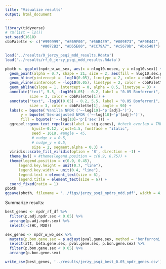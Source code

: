 ```yaml
---
title: "Visualize results"
output: html_document
---
```


```r
library(tidyverse)
# rm(list = ls())
set.seed(1618)
cbbPalette <- c("#999999", "#E69F00", "#56B4E9", "#009E73", "#F0E442", 
                "#0072B2", "#D55E00", "#CC79A7", "#c5679b", "#be548f")

load('../results/0_jerzy_psqi_mdd_results.Rdata')
load('../results/rf_0_jerzy_psqi_mdd_results.Rdata')
```


```r
pboth <- ggplot(npdr_w_wo_sex, aes(x = nlog10.nosex, y = nlog10.sex)) + 
  geom_point(alpha = 0.7, shape = 21, size = 2, aes(fill = nlog10.sex.genes)) + 
  geom_hline(yintercept = -log10(0.05), linetype = 2, color = cbbPalette[1]) + 
  geom_vline(xintercept = -log10(0.05), linetype = 2, color = cbbPalette[1]) + 
  geom_abline(slope = 1, intercept = 0, alpha = 0.5, linetype = 3) +
  annotate("text", 5.5, -log10(0.05) - 0.2, label = "0.05 Bonferroni", 
           size = 3, color = cbbPalette[1]) +
  annotate("text", -log10(0.05) - 0.2, 5.5, label = "0.05 Bonferroni", 
           size = 3, color = cbbPalette[1], angle = 90) +
  labs(x = bquote('Vanilla NPDR ('~-log[10]~'p'[adj]~')'),
       y = bquote('Sex-adjusted NPDR ('~-log[10]~'p'[adj]~')'),
       fill = bquote(''~-log[10]~'p'['sex'])) +
  ggrepel::geom_text_repel(aes(label = sig.genes), #check_overlap = TRUE, 
            hjust=-0.12, vjust=1.5, fontface = "italic",
            seed = 1618, #angle = 45,
            # nudge_x = 0.5,
            # nudge_y = 0.5,
            size = 2, segment.alpha = 0.3) +
  viridis::scale_fill_viridis(option = 'B', direction = -1) + 
  theme_bw() + #theme(legend.position = c(0.9, 0.75)) +
  theme(legend.position = c(0.9, 0.45), 
      legend.key.height = unit(0.7, "line"),
      legend.key.width = unit(0.4, "line"),
      legend.text = element_text(size = 6),
      legend.title = element_text(size = 6)) +
  coord_fixed(ratio = 1) 
pboth
ggsave(pboth, filename = '../figs/jerzy_psqi_npdrs_mdd.pdf', width = 4, height = 3.8 )
```


Summarize results:

```r
best_genes <- npdr_rf_df %>%
  filter(p.adj.npdr.sex < 0.05) %>%
  arrange(p.adj.npdr.sex) %>%
  select(-c(HC, MDD))

sex_genes <- npdr_w_wo_sex %>%
  mutate(p.bon.gene.sex = p.adjust(pval.gene.sex, method = 'bonferroni')) %>%
  select(att, beta.gene.sex, pval.gene.sex, p.bon.gene.sex) %>%
  filter(p.bon.gene.sex < 0.05) %>%
  arrange(p.bon.gene.sex)

write_csv(best_genes, '../results/jerzy_psqi_best_0.05_npdr_genes.csv')
```

